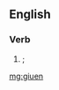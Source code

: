 {{also|giüen}}
==English==
===Verb===
{{head|en|past participle}}

# {{inflection of|giue||past|part|lang=en}}; {{obsolete spelling of|given|lang=en|nocap=1}}

[[mg:giuen]]